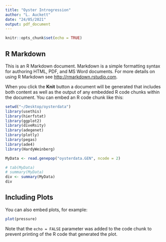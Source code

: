 ```yaml
---
title: "Oyster Introgression"
author: "L. Auckett"
date: "24/05/2021"
output: pdf_document
---
```


```r
knitr::opts_chunk$set(echo = TRUE)
```

## R Markdown

This is an R Markdown document. Markdown is a simple formatting syntax for authoring HTML, PDF, and MS Word documents. For more details on using R Markdown see <http://rmarkdown.rstudio.com>.

When you click the **Knit** button a document will be generated that includes both content as well as the output of any embedded R code chunks within the document. You can embed an R code chunk like this:


```r
setwd("~/Desktop/oysterdata")
library(usethis)
library(hierfstat)
library(ggplot2)
library(diveRsity)
library(adegenet)
library(plotly)
library(pegas)
library(ade4)
library(HardyWeinberg)
```

```r
MyData <- read.genepop("oysterdata.GEN", ncode = 2)
```
```r
# tab(MyData)
# summary(MyData)
div <- summary(MyData)
div

```

## Including Plots

You can also embed plots, for example:

```r
plot(pressure)
```

Note that the `echo = FALSE` parameter was added to the code chunk to prevent printing of the R code that generated the plot.
